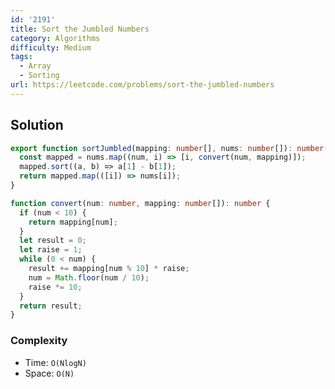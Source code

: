 ```yaml
---
id: '2191'
title: Sort the Jumbled Numbers
category: Algorithms
difficulty: Medium
tags:
  - Array
  - Sorting
url: https://leetcode.com/problems/sort-the-jumbled-numbers
---
```


## Solution

```typescript showLineNumbers
export function sortJumbled(mapping: number[], nums: number[]): number[] {
  const mapped = nums.map((num, i) => [i, convert(num, mapping)]);
  mapped.sort((a, b) => a[1] - b[1]);
  return mapped.map(([i]) => nums[i]);
}

function convert(num: number, mapping: number[]): number {
  if (num < 10) {
    return mapping[num];
  }
  let result = 0;
  let raise = 1;
  while (0 < num) {
    result += mapping[num % 10] * raise;
    num = Math.floor(num / 10);
    raise *= 10;
  }
  return result;
}
```

### Complexity

- Time: `O(NlogN)`
- Space: `O(N)`
